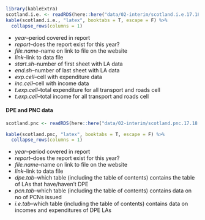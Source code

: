 
```r
library(kableExtra)
scotland.i.e. <- readRDS(here::here("data/02-interim/scotland.i.e.17.18.rds"))
kable(scotland.i.e., "latex", booktabs = T, escape = F) %>%
  collapse_rows(columns = 1)
```

* *year*--period covered in report
* *report*--does the report exist for this year?
* *file.name*--name on link to file on the website
* *link*--link to data file
* *start.sh*--number of first sheet with LA data
* *end.sh*--number of last sheet with LA data
* *exp.cell*--cell with expenditure data
* *inc.cell*--cell with income data
* *t.exp.cell*--total expenditure for all transport and roads cell
* *t.exp.cell*--total income for all transport and roads cell

#### DPE and PNC data

```r
scotland.pnc <- readRDS(here::here("data/02-interim/scotland.pnc.17.18.rds"))

kable(scotland.pnc, "latex", booktabs = T, escape = F) %>%
  collapse_rows(columns = 1)
```

* *year*--period covered in report
* *report*--does the report exist for this year?
* *file.name*--name on link to file on the website
* *link*--link to data file
* *dpe.tab*--which table (including the table of contents) contains the table of LAs that have/haven't DPE
* *pcn.tab*--which table (including the table of contents) contains data on no of PCNs issued
* *i.e.tab*--which table (including the table of contents) contains data on incomes and expenditures of DPE LAs